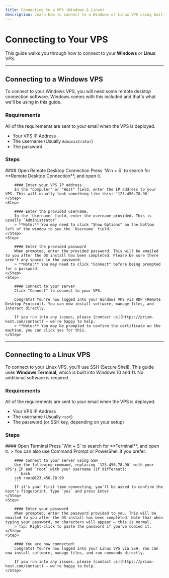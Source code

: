 ```yaml
---
title: Connecting to a VPS (Windows & Linux)
description: Learn how to connect to a Windows or Linux VPS using built-in tools like Remote Desktop and Windows Terminal.
---
```




# Connecting to Your VPS

This guide walks you through how to connect to your **Windows** or **Linux** VPS.

---

## Connecting to a Windows VPS

To connect to your Windows VPS, you will need some remote desktop connection software. Windows comes with this included and that's what we'll be using in this guide.

### Requirements
All of the requirements are sent to your email when the VPS is deployed.

- Your VPS IP Address
- The username (Usually `Administrator`)
- The password

### Steps

<Steps>
    <Step>
        #### Open Remote Desktop Connection
        Press `Win + S` to search for **Remote Desktop Connection**, and open it.
    </Step>
    <Step>

        #### Enter your VPS IP address.
        In the "Computer" or "Host" field, enter the IP address to your VPS. This will usually look something like this: `123.456.78.90`
    </Step>
    <Step>

        #### Enter the provided username.
        In the `Username` field, enter the username provided. This is usually `Administrator`.
        > **Note:** You may need to click "Show Options" on the bottom left of the window to see the `Username` field.
    </Step>
    <Step>

        #### Enter the provided password
        When prompted, enter the provided password. This will be emailed to you after the OS install has been completed. Please be sure there aren't any spaces in the password.
        > **Note:** You may need to click "Connect" before being prompted for a password.
    </Step>
    <Step>

        #### Connect to your server
        Click "Connect" to connect to your VPS.

        Congrats! You're now logged into your Windows VPS via RDP (Remote Desktop Protocol). You can now install software, manage files, and interact directly.

        If you run into any issues, please [contact us](https://prism-host.com/contact) — we're happy to help.
        > **Note:** You may be prompted to confirm the certificate on the machine, you can click yes for this.
    </Step>
</Steps>

---

## Connecting to a Linux VPS

To connect to your Linux VPS, you'll use SSH (Secure Shell). This guide uses **Windows Terminal**, which is built into Windows 10 and 11. No additional software is required.

### Requirements
All of the requirements are sent to your email when the VPS is deployed.

- Your VPS IP Address
- The username (Usually `root`)
- The password (or SSH key, depending on your setup)

### Steps

<Steps>
    <Step>
        #### Open Terminal
        Press `Win + S` to search for **Terminal**, and open it.
        > You can also use Command Prompt or PowerShell if you prefer.
    </Step>
    <Step>

        #### Connect to your server using SSH
        Use the following command, replacing `123.456.78.90` with your VPS's IP and `root` with your username (if different):
        ```bash
        ssh root@123.456.78.90
        ```
        If it's your first time connecting, you'll be asked to confirm the host's fingerprint. Type `yes` and press Enter.
    </Step>
    <Step>

        #### Enter your password
        When prompted, enter the password provided to you. This will be emailed to you after the OS install has been completed. Note that when typing your password, no characters will appear — this is normal.
        > Tip: Right-click to paste the password if you've copied it.
    </Step>
    <Step>

        #### You are now connected!
        Congrats! You're now logged into your Linux VPS via SSH. You can now install software, manage files, and run commands directly.

        If you run into any issues, please [contact us](https://prism-host.com/contact) — we're happy to help.
    </Step>
</Steps>
